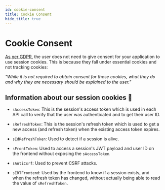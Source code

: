 ```yaml
---
id: cookie-consent
title: Cookie Consent
hide_title: true
---
```


<!-- COPY DOCS -->
<!-- ./session/common-customizations/sessions/cookie-consent.mdx -->

# Cookie Consent

[As per GDPR](https://gdpr.eu/cookies/), the user does not need to give consent for your application to use session cookies. This is because they fall under essential cookies and not tracking cookies:

*"While it is not required to obtain consent for these cookies, what they do and why they are necessary should be explained to the user."*


## Information about our session cookies 🍪

- `sAccessToken`: This is the session's access token which is used in each API call to verify that the user was authenticated and to get their user ID.

- `sRefreshToken`: This is the session's refresh token which is used to get a new access (and refresh token) when the existing access token expires.

- `sIdRefreshToken`: Used to detect if a session is alive.

- `sFrontToken`: Used to access a session's JWT payload and user ID on the frontend without exposing the `sAccessToken`.

- `sAntiCsrf`: Used to prevent CSRF attacks.

- `sIRTFrontend`: Used by the frontend to know if a session exists, and when the refresh token has changed, without actually being able to read the value of `sRefreshToken`.
